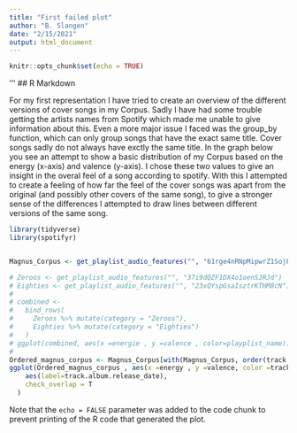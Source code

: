 ```yaml
---
title: "First failed plot"
author: "B. Slangen"
date: "2/15/2021"
output: html_document
---
```


```r
knitr::opts_chunk$set(echo = TRUE)
```
'''
## R Markdown

For my first representation I have tried to create an overview of the different versions of cover songs in my Corpus. Sadly I have had some trouble getting the artists names from Spotify which made me unable to give information about this. Even a more major issue I faced was the group_by function, which can only group songs that have the exact same title. Cover songs sadly do not always have exctly the same title. In the graph below you see an attempt to show a basic distribution of my Corpus based on the energy (x-axis) and valence (y-axis). I chose these two values to give an insight in the overal feel of a song according to spotify. With this I attempted to create a feeling of how far the feel of the cover songs was apart from the original (and possibly other covers of the same song), to give a stronger sense of the differences I attempted to draw lines between different versions of the same song.  

```r
library(tidyverse)
library(spotifyr)

```

```r

```
```r

Magnus_Corpus <- get_playlist_audio_features("", "61rge4nRNpMipwrZ1SojP7")

```

```r

# Zeroos <- get_playlist_audio_features("", "37i9dQZF1DX4o1oenSJRJd")
# Eighties <- get_playlist_audio_features("", "23xQYspGsaIsztrKTHM8cN")
# 
# combined <-
#   bind_rows(
#     Zeroos %>% mutate(category = "Zeroos"),
#     Eighties %>% mutate(category = "Eighties")
#   )
# ggplot(combined, aes(x =energie , y =valence , color=playplist_name)) + geom_point
# 
Ordered_magnus_corpus <- Magnus_Corpus[with(Magnus_Corpus, order(track.name)),]
ggplot(Ordered_magnus_corpus , aes(x =energy , y =valence, color =track.popularity, group = track.name,)) + geom_point() + geom_line(col = 'gray', alpha = 0.6) +   geom_text(
    aes(label=track.album.release_date),  
    check_overlap = T
  )


```





Note that the `echo = FALSE` parameter was added to the code chunk to prevent printing of the R code that generated the plot.
